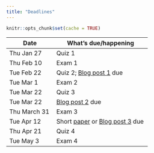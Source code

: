 ```yaml
---
title: "Deadlines"
---
```


```r
knitr::opts_chunk$set(cache = TRUE)
```

| Date      | What's due/happening |
|-----------|----------------------|
| Thu Jan 27   | Quiz 1 |
| Thu Feb 10 | Exam 1 |
| Tue Feb 22  | Quiz 2; [Blog post 1](blog-assignment.html) due |
| Tue Mar 1  | Exam 2 |
| Tue Mar 22  | Quiz 3 |
| Tue Mar 22 |  [Blog post 2](blog-assignment.html) due |
| Thu March 31 | Exam 3               |
| Tue Apr 12 | Short [paper](paper-assignment.html) or [Blog post 3](blog-assignment.html) due |
| Thu Apr 21 | Quiz 4 |
| Tue May 3  | Exam 4 |
